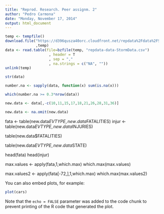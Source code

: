 ```yaml
---
title: "Reprod. Research. Peer assignm. 2"
author: "Pedro Carmona"
date: "Monday, November 17, 2014"
output: html_document
---
```



```r
temp <- tempfile()
download.file("https://d396qusza40orc.cloudfront.net/repdata%2Fdata%2FStormData.csv.bz2"
              ,temp)
data <- read.table(file=bzfile(temp, "repdata-data-StormData.csv")
                    , header = T
                    , sep = ","
                    , na.strings = c("NA", ""))
unlink(temp)
```

```r
str(data)
```

```r
number.na <- sapply(data, function(x) sum(is.na(x)))
```

```r
which(number.na >= 0.3*nrow(data))
```

```r
new.data <- data[,-c(10,11,15,17,18,21,26,28,31,36)]
```

```r
new.data <- na.omit(new.data)
```

fata <- table(new.data$EVTYPE,new.data$FATALITIES)
injur <- table(new.data$EVTYPE, new.data$INJURIES)

table(new.data$FATALITIES)

table(new.data$EVTYPE, new.data$STATE)

head(fata)
head(injur)

max.values <- apply(fata,1,which.max)
which.max(max.values)


max.values2 <- apply(fata[-72,],1,which.max)
which.max(max.values2)




  
You can also embed plots, for example:

```r
plot(cars)
```

Note that the `echo = FALSE` parameter was added to the code chunk to prevent printing of the R code that generated the plot.

